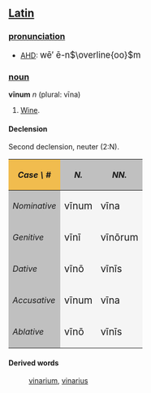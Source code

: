 ==[[Latin]]==
===[[pronunciation]]===
*[[AHD]]: <big> w&#275;&prime; &#275;-n<math>\overline{oo}</math>m</big>
===[[noun]]===
'''v&#299;num''' ''n'' (plural: v&#299;na)
# [[Wine]].

====Declension====
Second declension, neuter (2:N).
{| cellpadding="5" border="1"
!style="background:#F1BC4E;"| ''Case \ #''
!style="background:#C0C0C0;"| ''N.''
!style="background:#C0C0C0;"| ''NN.''
|-
!style="background:#C0C0C0;"| ''Nominative''
|style="background:#F5F5F5;"| <big> v&#299;num
|style="background:#F5F5F5;"| <big> v&#299;na
|-
!style="background:#C0C0C0;"| ''Genitive''
|style="background:#F5F5F5;"| <big> v&#299;n&#299;
|style="background:#F5F5F5;"| <big> v&#299;n&#333;rum
|-
!style="background:#C0C0C0;"| ''Dative''
|style="background:#F5F5F5;"| <big> v&#299;n&#333;
|style="background:#F5F5F5;"| <big> v&#299;n&#299;s
|-
!style="background:#C0C0C0;"| ''Accusative''
|style="background:#F5F5F5;"| <big> v&#299;num
|style="background:#F5F5F5;"| <big> v&#299;na
|-
!style="background:#C0C0C0;"| ''Ablative''
|style="background:#F5F5F5;"| <big> v&#299;n&#333;
|style="background:#F5F5F5;"| <big> v&#299;n&#299;s
|}

====Derived words====
: [[vinarium]], [[vinarius]]